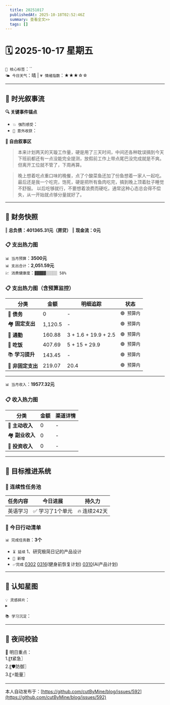 ```yaml
---
  title: 20251017
  publishedAt: 2025-10-18T02:52:46Z
  summary: 查看全文>>
  tags: []
---
```


# 🗓️ 2025-10-17 星期五  
`🔑 核心标签`：``  
`🌤️ 今日天气`：晴 | `💗 情绪指数`：★★★☆☆   

---


## 🌊 **时光叙事流**
**🔍 关键事件锚点**  
- `💥 强烈感受`：         
- `🎉 意外收获`：           

**📖 自由叙事区**  
> 本来计划两天的天璇工作量，硬是用了三天时间，中间还各种耽误搞到今天下班前都还有一点没能完全提测，放假前工作上带点尾巴没完成就是不爽。
> 但离开工位就不管了，下周再算。

> 晚上想着吃点重口味的晚餐，点了个酸菜鱼还加了份鱼想着一家人一起吃。最后还是我一个吃完，饱死，硬是把所有鱼肉吃完，搞到晚上顶着肚子睡觉不舒服。
> 以后吃够就行，不要想着浪费而硬吃，通常这种心态总会得不偿失，从一开始就点够分量就好了。

---

## 💸 **财务快照**
‖ **总负债：401365.31元（房贷）**
‖ **现金流：0元**

### 📋 支出热力图

`📊 当月预算`：**3500元**  
`📊 支出合计`：**2,051.59元**  
`💹 消费健康度`：`▓▓▓▓▓░░░░░ 58%`  
### 📋 支出热力图（含预算监控）
| 分类         | 金额    | 明细追踪                  | 状态           |
|--------------|---------|---------------------------|----------------|
| 🏦 **债务**    | 0   |  -  | `🟢 预算内`   |
| 🏘️ **固定支出** | 1,120.5     |  -  | `🟢 预算内`     |
| 🚌 **通勤**     | 160.88   | 3 + 1.6 + 19.9 + 2.5  | `🟢 预算内`     |
| 🍜 **吃饭**     | 407.69  |  5 + 15 + 29.9  | `🟢 预算内`   |
| 📚 **学习提升** | 143.45      |   -     | `🟢 预算内`     |
| 🎲 **非固定支出** | 219.07   |  20.4  | `🟢 预算内`  |
---

`📊 当月收入`：**19577.32元**  

### 📋 收入热力图
| 分类         | 金额    | 渠道详情             |
|--------------|---------|-------------------------|
| 🏦 **主动收入**  | 0                | -        |
| 🏘️ **副业收入**  | 0                | -        |
| 🚌 **投资收入**  | 0                | -        |



---

## 🎯 **目标推进系统**

### 🔄 连续性任务池
| 任务内容                | 今日进展          | 持久力     |
|-------------------------|-------------------|------------|
| 英语学习         | ✅ 学习了1个单元 | 🔥 连续242天  |




### 📌 今日行动清单

`📊 完成任务数`：**3个**  
- `⏳ 延续` 1、研究极简日记的产品设计             
- `🚩 新增`   
- `✅完成` [0302](note://WEB9685e40ae7a6464db1196641a1ffd0ee)   [0316](note://WEBc1fcc89ec3e741538b703e8017b38c9f)(健身前恢复计划)  [0310](note://WEBfc89f9187c014fbe9fab88e2d09b4bde)(AI产品计划)


---

## 🌌 **认知星图**
`💡 灵感碎片`：  
▸ 


`📚 学习沉淀`：  
>    

---

## 🌃 夜间校验

🚀 明日重点：  
1.〖❗紧急〗  
2.〖🛡️防御〗  
3.〖⚡能量〗

---
本人自动发布于：[https://github.com/cutByMine/blog/issues/592](https://github.com/cutByMine/blog/issues/592)
